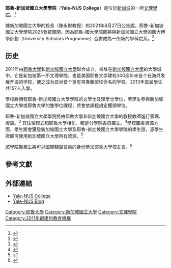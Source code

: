 {{Infobox University
|name=耶魯-新加坡國立大學學院<br>Yale-NUS College
|image_name=Yale-NUS College logo.svg
|city={{SIN}}[[杜佛|杜佛]]学院道西16号<br />邮编138527
|coor = {{coord|1|17|44|N|103|46|36|E|region:SG_type:edu|display=inline,title}}
|motto=A community of learning, <br> Founded by two great universities, <br> In Asia, for the world
|established=2011年
|type=[[私立學校|私立學校]]；[[文理學院|文理學院]]
|faculty=101
|acceptance rate= <5% <ref name="yaleherald.com"/>
|president=[[伯利克里·路易斯|伯利克里·路易斯]]
|colors=藍色和橙色  {{colorbox|blue}} {{colorbox|orange}}
|website=[http://yale-nus.edu.sg/ yale-nus.edu.sg]
}}

'''耶魯-新加坡國立大學學院'''（'''Yale-NUS College'''）是位於[[新加坡|新加坡]]的一所[[文理學院|文理學院]]。<ref>{{cite web|url=http://www.nus.edu.sg/registrar/info/nusbulletin/AY201415_YaleNUS.pdf|title=Yale NUS College|publisher=National University of Singapore|language=en|location=Singapore|year=2015|access-date=2016-10-03|archive-date=2019-11-27|archive-url=https://web.archive.org/web/20191127011908/http://www.nus.edu.sg/registrar/info/nusbulletin/AY201415_YaleNUS.pdf|dead-url=no}}</ref>

據新加坡國立大學的校長（陳永財教授）的2021年8月27日公告說，耶魯-新加坡國立大學學院2025會被關閉，因為耶魯-國大學院即將與新加坡國立大學的國大博學計劃（University Scholars Programme）合併成為一所新的學科院系。<ref>{{cite web|url=https://www.zaobao.com.sg/realtime/singapore/story20210831-1188591|title=学生请愿反对合并 耶鲁－国大学院将为家长办讲解会|publisher=联合早报|language=zh|location=Singapore|year=2021|access-date=2021-09-16|archive-date=2021-09-16|archive-url=https://web.archive.org/web/20210916093949/https://www.zaobao.com.sg/realtime/singapore/story20210831-1188591|dead-url=no}}</ref> 

==历史==
2011年由[[耶魯大學|耶魯大學]]和[[新加坡國立大學|新加坡國立大學]]聯合成立，校址在[[新加坡國立大學|新加坡國立大學]]的大學城中。它是新加坡第一所文理學院，也是美国耶鲁大学建校300余年来首个在海外发展开设的学校，便之成为亚洲首个享有常春藤盟校命名的学校。2013年首屆學生共157人入學。

學校將頒發耶魯-新加坡國立大學學院的文學士及理學士學位，若學生參與新加坡國立大學或耶魯大學的雙學位課程，將會依課程規定獲頒學位。

耶魯-新加坡國立大學學院將由耶魯大學和新加坡國立大學的教授教師進行管理、授課。<ref>{{cite web |url=http://kentridgecommon.com/?p=10567 |title=Reflections on Yale-NUS College, the University Scholars Program (USP) and the Status Quo – the kent ridge common |publisher=Kentridgecommon.com |date= |accessdate=2013-09-06 |archive-date=2020-05-24 |archive-url=https://web.archive.org/web/20200524113123/http://kentridgecommon.com/?p=10567 |dead-url=no }}</ref> 其住宿模式和耶魯大學相仿，都是分學院各自獨立。<ref>{{cite web|url=http://admissions.yale.edu/faq/yale-nus|title=Yale-NUS|publisher=Yale University|location=New Haven|language=en|year=2015|accessdate=2016-10-03|archive-date=2021-01-28|archive-url=https://web.archive.org/web/20210128022317/https://admissions.yale.edu/faq/yale-nus|dead-url=no}}</ref>學校圖書資源方面，學生將會獲發新加坡國立大學及耶魯-新加坡國立大學學院的學生證，憑學生證即可使用新加坡國立大學所有資源。<ref>{{cite web|url=http://libfaq.nus.edu.sg/a.php?gid=71&qid=85401|title=Q. I am a Yale-NUS student/staff. How can I access NUS Libraries?|publisher=National University of Singapore|language=en|access-date=2016-10-03|archive-date=2020-05-24|archive-url=https://web.archive.org/web/20200524113131/http://libfaq.nus.edu.sg/a.php?gid=71&qid=85401|dead-url=no}}</ref>

該學院畢業生將可以國際隸屬會員的身份參加耶魯大學校友會。<ref>{{cite news|url=http://theoctant.org/edition/iv-9/news/breaking-yale-nus-alumni-to-be-international-affiliates-in-the-association-of-yale-alumni/|title=YALE-NUS ALUMNI TO BE INTERNATIONAL AFFILIATES IN THE ASSOCIATION OF YALE ALUMNI|date=2015-10-22|language=en|publisher=THE OCTANT|author=Xie Yihao|accessdate=2016-10-03|archive-date=2021-01-19|archive-url=https://web.archive.org/web/20210119174448/https://theoctant.org/edition/iv-9/news/breaking-yale-nus-alumni-to-be-international-affiliates-in-the-association-of-yale-alumni/|dead-url=no}}</ref>

==參考文獻==
{{reflist|colwidth=30em}}

==外部連結==
* [http://www.yale-nus.edu.sg Yale-NUS College] {{Wayback|url=http://www.yale-nus.edu.sg/ |date=20210321134304 }}
* [http://ywww.yalenusblog.com Yale-NUS Blog] {{Webarchive|url=https://archive.today/20130210024318/http://ywww.yalenusblog.com/ |date=2013-02-10 }}

{{耶鲁大学}}
{{新加坡国立大学}}
{{Authority control}}
[[Category:耶魯大學|Category:耶魯大學]]
[[Category:新加坡國立大學|Category:新加坡國立大學]]
[[Category:文理學院|Category:文理學院]]
[[Category:2011年創建的教育機構|Category:2011年創建的教育機構]]